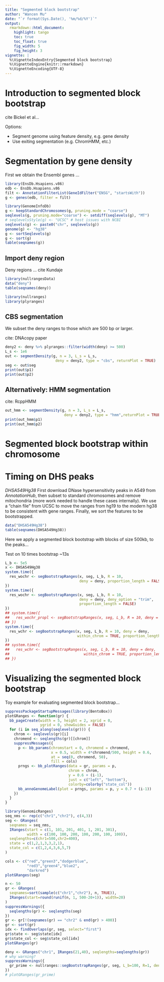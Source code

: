 ```yaml
---
title: "Segmented block bootstrap"
author: "Wancen Mu"
date: "`r format(Sys.Date(), '%m/%d/%Y')`"
output:
  rmarkdown::html_document:
    highlight: tango
    toc: true
    toc_float: true	
    fig_width: 5
    fig_height: 3
vignette: |
  %\VignetteIndexEntry{Segmented block bootstrap}
  %\VignetteEngine{knitr::rmarkdown}
  %\VignetteEncoding{UTF-8}
---
```


# Introduction to segmented block bootstrap

cite Bickel et al...

Options:

* Segment genome using feature density, e.g. gene density
* Use exiting segmentation (e.g. ChromHMM, etc.)

# Segmentation by gene density

First we obtain the Ensembl genes ...

```r
library(EnsDb.Hsapiens.v86)
edb <- EnsDb.Hsapiens.v86
filt <- AnnotationFilterList(GeneIdFilter("ENSG", "startsWith"))
g <- genes(edb, filter = filt)
```

```r
library(GenomeInfoDb)
g <- keepStandardChromosomes(g, pruning.mode = "coarse")
seqlevels(g, pruning.mode="coarse") <- setdiff(seqlevels(g), "MT")
# seqlevelsStyle(g) <- "UCSC" # host issues with NCBI
seqlevels(g) <- paste0("chr", seqlevels(g))
genome(g) <- "hg38"
g <- sortSeqlevels(g)
g <- sort(g)
table(seqnames(g))
```

## Import deny region

Deny regions ... cite Kundaje

```r
library(nullrangesData)
data("deny")
table(seqnames(deny))
```

```r
library(nullranges)
library(plyranges)
```

## CBS segmentation

We subset the deny ranges to those which are 500 bp or larger.

cite: DNAcopy paper

```r
deny2 <- deny %>% plyranges::filter(width(deny) >= 500)
L_s <- 1e6
out <- segmentDensity(g, n = 3, L_s = L_s,
                       deny = deny2, type = "cbs", returnPlot = TRUE)
seg <- out$seg
print(out$p1)
print(out$p2)
```

## Alternatively: HMM segmentation

cite: RcppHMM

```r
out_hmm <- segmentDensity(g, n = 3, L_s = L_s,
                           deny = deny2, type = "hmm",returnPlot = TRUE)
print(out_hmm$p1)
print(out_hmm$p2)
```

# Segmented block bootstrap within chromosome

# Timing on DHS peaks

*DHSA549Hg38* First download DNase hypersensitivity peaks in A549 from
*AnnotationHub*, then subset to standard chromosomes and remove mitochondria (more work
needed to handle these cases internally). We use a "chain file" from UCSC to move the ranges from hg19 to the modern hg38 to be consistent with gene ranges. Finally, we sort the
features to be bootstrapped.

```r
data("DHSA549Hg38")
table(seqnames(DHSA549Hg38))
```

Here we apply a segmented block bootstrap with blocks of size 500kb,
to the peaks...

Test on 10 times bootstrap ~13s

```r
L_b <- 5e5
x <- DHSA549Hg38
system.time({
  res_wochr <- segBootstrapRanges(x, seg, L_b, R = 10,
                                  deny = deny, proportion_length = FALSE)
})
system.time({
  res_wochr <- segBootstrapRanges(x, seg, L_b, R = 10, 
                                  deny = deny, deny_option = "trim",
                                  proportion_length = FALSE)
})
## system.time({
##   res_wochr_propl <- segBootstrapRanges(x, seg, L_b, R = 10, deny = deny)
## })
system.time({
  res_wchr <- segBootstrapRanges(x, seg, L_b, R = 10, deny = deny,
                                 within_chrom = TRUE, proportion_length = FALSE)
})
## system.time({
##   res_wchr <- segBootstrapRanges(x, seg, L_b, R = 10, deny = deny,
##                                  within_chrom = TRUE, proportion_length = TRUE)
## })
```

# Visualizing the segmented block bootstrap

Toy example for evaluating segmented block bootstrap...

```r
suppressPackageStartupMessages(library(BentoBox))
plotGRanges <- function(gr) {
  bb_pageCreate(width = 5, height = 2, xgrid = 0,
                ygrid = 0, showGuides = FALSE)
  for (i in seq_along(seqlevels(gr))) {
    chrom <- seqlevels(gr)[i]
    chromend <- seqlengths(gr)[[chrom]]
    suppressMessages({
      p <- bb_params(chromstart = 0, chromend = chromend,
                     x = 0.5, width = 4*chromend/500, height = 0.6,
                     at = seq(0, chromend, 50),
                     fill = cols)
      prngs <- bb_plotRanges(data = gr, params = p,
                             chrom = chrom,
                             y = 0.6 + (i-1),
                             just = c("left", "bottom"),
                             colorby=colorby("state_col"))
      bb_annoGenomeLabel(plot = prngs, params = p, y = 0.7 + (i-1))
    })
  }
}
```

```r
library(GenomicRanges)
seq_nms <- rep(c("chr1","chr2"), c(4,3))
seg <- GRanges(
  seqnames = seq_nms,
  IRanges(start = c(1, 101, 201, 401, 1, 201, 301),
          width = c(100, 100, 200, 100, 200, 100, 100)),
  seqlengths=c(chr1=500,chr2=400),
  state = c(1,2,1,3,3,2,1),
  state_col = c(1,2,4,3,6,5,7)
)
```

```r
cols <- c("red","green3","dodgerblue",
          "red3","green4","blue2",
          "darkred")
plotGRanges(seg)
```

```r
n <- 50
gr <- GRanges(
  seqnames=sort(sample(c("chr1","chr2"), n, TRUE)),
  IRanges(start=round(runif(n, 1, 500-20+1)), width=20)
)
suppressWarnings({
  seqlengths(gr) <- seqlengths(seg)
})
gr <- gr[!(seqnames(gr) == "chr2" & end(gr) > 400)]
gr <- sort(gr)
idx <- findOverlaps(gr, seg, select="first")
gr$state <- seg$state[idx]
gr$state_col <- seg$state_col[idx]
plotGRanges(gr)
```

```r
deny <- GRanges("chr1", IRanges(21,40), seqlengths=seqlengths(gr))
# why warning?
suppressWarnings({ 
  gr_prime <- nullranges::segBootstrapRanges(gr, seg, L_b=100, R=1, deny=deny)[[1]]
})
# plotGRanges(gr_prime)
```
